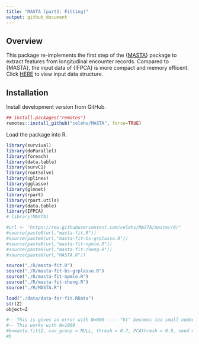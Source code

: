 ```yaml
---
title: "MASTA (part2: Fitting)"
output: github_document
---
```


## Overview

This package re-implements the first step of the {[MASTA](https://celehs.github.io/MASTA/)} package to extract features from longitudinal encounter records. Compared to {MASTA}, the input data of {IFPCA} is more compact and memory efficent. Click [HERE](https://github.com/celehs/IFPCA/tree/master/data-raw) to view input data structure.

## Installation

Install development version from GitHub.

```r
## install.packages("remotes")
remotes::install_github("celehs/MASTA", force=TRUE)
```

Load the package into R.

```r
library(survival)
library(doParallel)
library(foreach)
library(data.table)
library(survC1)
library(rootSolve)
library(splines)
library(gglasso)
library(glmnet)
library(rpart)
library(rpart.utils)
library(data.table)
library(IFPCA)
# library(MASTA)

#url <- "https://raw.githubusercontent.com/celehs/MASTA/master/R/"
#source(paste0(url,"masta-fit.R"))
#source(paste0(url,"masta-fit-bs-grplasso.R"))
#source(paste0(url,"masta-fit-npmle.R"))
#source(paste0(url,"masta-fit-cheng.R"))
#source(paste0(url,"MASTA.R"))

source("./R/masta-fit.R")
source("./R/masta-fit-bs-grplasso.R")
source("./R/masta-fit-npmle.R")
source("./R/masta-fit-cheng.R")
source("./R/MASTA.R")

load("./data/data-for-fit.RData")
str(Z)
object=Z
```


```r
#-- This is gives an error with N=600 ---- "ht" becomes too small number <-100000
#-- This works with N=1000
#b=masta.fit(Z, cov_group = NULL, thresh = 0.7, PCAthresh = 0.9, seed = 1234, seed2 = 100) 
#b
```




